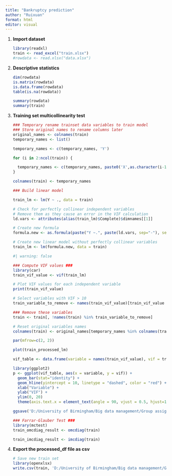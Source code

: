 ```yaml
---
title: "Bankruptcy prediction"
author: "Ruixuan"
format: html
editor: visual
---
```


1.  **Import dataset**

    ```r
    library(readxl)
    train <- read_excel("train.xlsx")
    #rowdata <- read.xlsx("data.xlsx")
    ```

2.  **Descriptive statistics**

    ```r
    dim(rowdata)
    is.matrix(rowdata)
    is.data.frame(rowdata)
    table(is.na(rowdata))

    summary(rowdata)
    summary(train)
    ```

3.  **Training set multicollinearity test**

    ```r
    ### Temporary rename trainset data variables to train model
    ### Store original names to rename columns later
    original_names <- colnames(train)
    temporary_names <- list()

    temporary_names <- c(temporary_names, 'Y')

    for (i in 2:ncol(train)) {
      
      temporary_names <- c(temporary_names, paste0('X',as.character(i-1)))
    }

    colnames(train) <- temporary_names
    ```

    ```r
    ### Build linear model

    train_lm <- lm(Y ~ ., data = train)

    # Check for perfectly collinear independent variables
    # Remove them as they cause an error in the VIF calculation
    ld.vars <- attributes(alias(train_lm)$Complete)$dimnames[[1]]

    # Create new formula
    formula.new <- as.formula(paste("Y ~.", paste(ld.vars, sep="-"), sep= "-"))

    # Create new linear model without perfectly collinear variables
    train_lm <- lm(formula.new, data = train)
    ```

    ```r
    #| warning: false

    ### Compute VIF values ###
    library(car)
    train_vif_value <- vif(train_lm)

    # Plot VIF values for each independent variable
    print(train_vif_value)

    # Select variables with VIF > 10
    train_variable_to_remove <- names(train_vif_value)[train_vif_value > 10]

    ### Remove these variables 
    train <- train[, !names(train) %in% train_variable_to_remove]

    # Reset original variables names
    colnames(train) <- original_names[temporary_names %in% colnames(train)]
    ```

    ```r

    par(mfrow=c(2, 2))

    plot(train_processed_lm)

    vif_table <- data.frame(variable = names(train_vif_value), vif = train_vif_value)

    library(ggplot2)
    p <- ggplot(vif_table, aes(x = variable, y = vif)) +
      geom_bar(stat="identity") +
      geom_hline(yintercept = 10, linetype = "dashed", color = "red") +  # VIF 
      xlab("Variable") +
      ylab("VIF") +
      ylim(0, 20)
      theme(axis.text.x = element_text(angle = 90, vjust = 0.5, hjust=1))

    ggsave('D:/University of Birmingham/Big data management/Group assignment/plot_vif.png', plot = p, width = 6, height = 4, units = "in")
    ```

    ```r
    ### Farrar-Glauber Test ###
    library(mctest)
    train_omcdiag_result <- omcdiag(train)

    train_imcdiag_result <- imcdiag(train)
    ```

4.  **Export the processed_df file as csv**

    ```r
    # Save new train set
    library(openxlsx)
    write.csv(train, 'D:/University of Birmingham/Big data management/Group assignment/train.csv', row.names = FALSE)
    ```
